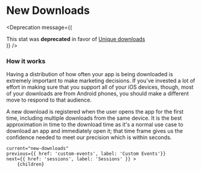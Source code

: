 
# New Downloads

<Deprecation message={(<div>This stat was <b>deprecated</b> in favor of <a href="/unique-downloads">Unique downloads</a></div>)} />

### How it works

Having a distribution of how often your app is being downloaded is extremely important to make marketing decisions.
If you've invested a lot of effort in making sure that you support all of your iOS devices,
though, most of your downloads are from Android phones, you should make a different move to respond to that audience.

A new download is registered when the user opens the app for the first time, including multiple downloads from the same device.
It is the best approximation in time to the download time as it's a normal use case to download an app and immediately open it;
that time frame gives us the confidence needed to meet our precision which is within seconds.

<DocImage src="/docs/new-downloads.png" width="1018" height="392"/>

    current="new-downloads"
    previous={{ href: 'custom-events', label: 'Custom Events'}}
    next={{ href: 'sessions', label: 'Sessions' }} >
        {children}
</DocLayout>
